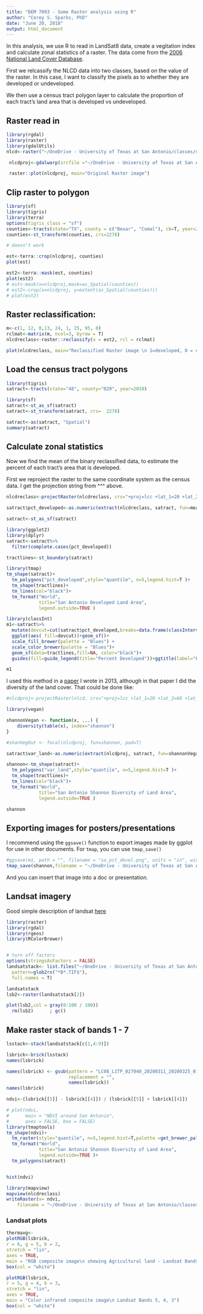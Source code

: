 ```yaml
---
title: "DEM 7093 - Some Raster analysis using R"
author: "Corey S. Sparks, PhD"
date: "June 20, 2018"
output: html_document
---
```


In this analysis, we use R to read in LandSat8 data, create a vegitation index and calculate zonal statistics of a raster. The data come from the [2006 National Land Cover Database](https://www.mrlc.gov/nlcd06_data.php).

First we relcassify the NLCD data into two classes, based on the value of the raster. In this case, I want to classify the pixels as to whether they are developed or undeveloped. 

We then use a census tract polygon layer to calculate the proportion of each tract's land area that is developed vs undeveloped. 


## Raster read in 
```r
library(rgdal)
library(raster)
library(gdalUtils)
nlcd<-raster("~/OneDrive - University of Texas at San Antonio/classes/dem7093/dem7093_21//data/nlcd16_48_lc/nlcd_2016_land_cover_48_20190424.img.vat.img")

 nlcdproj<-gdalwarp(srcfile ="~/OneDrive - University of Texas at San Antonio/classes/gis_classwork/nlcd16_48_lc/nlcd_2016_land_cover_change_index_48_20190424.img.vat.img", dstfile = "~/OneDrive - University of Texas at San Antonio/classes/gis_classwork/outputnlcd.tif",t_srs = nlcd , output_Raster = T)

 raster::plot(nlcdproj, main="Original Raster image")

```

## Clip raster to polygon
```r
library(sf)
library(tigris)
library(terra)
options(tigris_class = "sf")
counties<-tracts(state="TX", county = c("Bexar", "Comal"), cb=T, year=2016)
counties<-st_transform(counties, crs=2278)

# doesn't work

est<-terra::crop(nlcdproj, counties)
plot(est)

est2<-terra::mask(est, counties)
plot(est2)
# est<-mask(x=nlcdproj,mask=as_Spatial(counties))
# est2<-crop(x=nlcdproj, y=extent(as_Spatial(counties)))
# plot(est2)

```

## Raster reclassification:

```r
m<-c(1, 12, 0,13, 24, 1, 25, 95, 0)
rclmat<-matrix(m, ncol=3, byrow = T)
nlcdreclass<-raster::reclassify(x = est2, rcl = rclmat)

plot(nlcdreclass, main="Reclassified Raster image \n 1=developed, 0 = undeveloped",col= gray(100:0 / 100))

```


## Load the census tract polygons
```r
library(tigris)
satract<-tracts(state="48", county="029", year=2010)

library(sf)
satract<-st_as_sf(satract)
satract<-st_transform(satract, crs=  2278)

satract<-as(satract, "Spatial")
summary(satract)
```

## Calculate zonal statistics
Now we find the mean of the binary reclassified data, to estimate the percent of each tract's area that is developed. 

First we reproject the raster to the same coordinate system as the census data. I get the projection string from ^^^ above.

```r
nlcdreclass<-projectRaster(nlcdreclass, crs="+proj=lcc +lat_1=20 +lat_2=60 +lat_0=40 +lon_0=-96 +x_0=0 +y_0=0 +datum=NAD83 +units=m +no_defs +ellps=GRS80 +towgs84=0,0,0")

satract$pct_developed<-as.numeric(extract(nlcdreclass, satract, fun=mean)) #this takes a minute or two

satract<-st_as_sf(satract)

library(ggplot2)
library(dplyr)
satract<-satract%>%
  filter(complete.cases(pct_developed))

tractlines<-st_boundary(satract)

```

```r
library(tmap)
tm_shape(satract)+
  tm_polygons("pct_developed",style="quantile", n=5,legend.hist=T )+
  tm_shape(tractlines)+
  tm_lines(col="black")+
  tm_format("World",
            title="San Antonio Developed Land Area",
            legend.outside=TRUE )

```
```r
library(classInt)
m1<-satract%>%
  mutate(devcut=cut(satract$pct_developed,breaks=data.frame(classIntervals(var=satract$pct_developed, n=5, style="jenks")[2])[,1], include.lowest = T))%>%
  ggplot(aes( fill=devcut))+geom_sf()+
  scale_fill_brewer(palette = "Blues") + 
  scale_color_brewer(palette = "Blues")+
  geom_sf(data=tractlines,fill=NA, color="black")+
  guides(fill=guide_legend(title="Percent Developed"))+ggtitle(label="Percent of Land Area Developed, 2006", subtitle ="NLCD 2006")+theme(axis.text.x = element_blank(), axis.text.y = element_blank())+theme( legend.text = element_text(size = 14), plot.title = element_text(size = 18), strip.text.x = element_text(size = 16))

m1
```

I used this method in a [paper](https://www.sciencedirect.com/science/article/pii/S1877584511000529) I wrote in 2013, although in that paper I did the diversity of the land cover. That could be done like:

```r
#nlcdproj<-projectRaster(nlcd, crs="+proj=lcc +lat_1=20 +lat_2=60 +lat_0=40 +lon_0=-96 +x_0=0 +y_0=0 +datum=NAD83 +units=m +no_defs +ellps=GRS80 +towgs84=0,0,0")

library(vegan)

shannonVegan <- function(x, ...) {
    diversity(table(x), index="shannon")
}

#shanVegOut <- focal(nlcdproj, fun=shannon, pad=T)  

satract$var_land<-as.numeric(extract(nlcdproj, satract, fun=shannonVegan)) #this takes a minute or two

```


```r
shannon<-tm_shape(satract)+
  tm_polygons("var_land",style="quantile", n=5,legend.hist=T )+
  tm_shape(tractlines)+
  tm_lines(col="black")+
  tm_format("World",
            title="San Antonio Shannon Diversity of Land Area",
            legend.outside=TRUE )

shannon
```

## Exporting images for posters/presentations
I recommend using the `ggsave()` function to export images made by ggplot for use in other documents. For `tmap`, you can use `tmap_save()`

```r
#ggsave(m1, path = "", filename = "sa_pct_devel.png", units = "in", width=8, height = 10)
tmap_save(shannon,filename = "~/OneDrive - University of Texas at San Antonio/classes/gis_classwork/shannon_tract.png", width = 8, height = 10, units = "in")
```

And you can insert that image into a doc or presentation.


## Landsat imagery
Good simple description of landsat [here](https://gisgeography.com/landsat-8-bands-combinations/)

```r
library(raster)
library(rgdal)
library(rgeos)
library(RColorBrewer)


# turn off factors
options(stringsAsFactors = FALSE)
landsatstack<- list.files("~/OneDrive - University of Texas at San Antonio/classes/gis_classwork/LC08_L1TP_027040_20200311_20200325_01_T1/", 
  pattern=glob2rx("*B*.TIF$"), 
  full.names = T)

landsatstack
lsb2<-raster(landsatstack[2])

plot(lsb2,col = gray(0:100 / 100))  
  rm(lsb2)      ; gc()
```

## Make raster stack of bands 1 - 7
```r
lsstack<-stack(landsatstack[c(1,4:9)])

lsbrick<-brick(lsstack)
names(lsbrick)

names(lsbrick) <- gsub(pattern = "LC08_L1TP_027040_20200311_20200325_01_T1_",
                       replacement = "",
                       names(lsbrick))
names(lsbrick)
```

```r
ndvi<-(lsbrick[[5]] - lsbrick[[4]]) / (lsbrick[[5]] + lsbrick[[4]])

# plot(ndvi,
#      main = "NDVI around San Antonio",
#      axes = FALSE, box = FALSE)       
library(tmaptools)
tm_shape(ndvi)+
  tm_raster(style="quantile", n=5,legend.hist=T,palette =get_brewer_pal("RdYlGn", n = 5) )+
  tm_format("World",
            title="San Antonio Shannon Diversity of Land Area",
            legend.outside=TRUE )+
  tm_polygons(satract)


hist(ndvi)
```

```r
library(mapview)
mapview(nlcdreclass)
writeRaster(x= ndvi, 
    filename = "~/OneDrive - University of Texas at San Antonio/classes/gis_classwork/ndvi1.tif", format="GTiff", datatype="INT2S", overwrite=T)
```

### Landsat plots
```r
thermavg<-
plotRGB(lsbrick,
r = 6, g = 5, b = 2,
stretch = "lin",
axes = TRUE,
main = "RGB composite image\n showing Agricultural land - Landsat Bands 6, 5, 2")
box(col = "white")

plotRGB(lsbrick,
r = 5, g = 4, b = 3,
stretch = "lin",
axes = TRUE,
main = "Color infrared composite image\n Landsat Bands 5, 4, 3")
box(col = "white")

```
